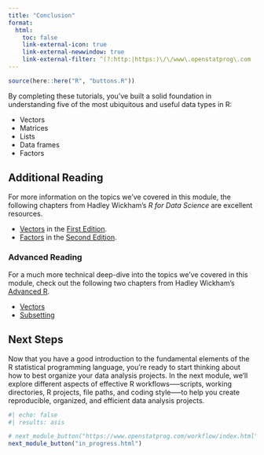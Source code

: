 ```yaml
---
title: "Conclusion"
format:
  html: 
    toc: false
    link-external-icon: true
    link-external-newwindow: true
    link-external-filter: ^(?:http:|https:)\/\/www\.openstatprog\.com
---
```


```r
source(here::here("R", "buttons.R"))
```

By completing these tutorials, you've built a solid foundation in understanding five of the most ubiquitous and useful
data types in R:

- Vectors
- Matrices
- Lists
- Data frames
- Factors

## Additional Reading

For more information on the topics we've covered in this module, the following chapters from Hadley Wickham's *R for
Data Science* are excellent resources.

- [Vectors](https://r4ds.had.co.nz/vectors.html) in the [First Edition](https://r4ds.had.co.nz/index.html).
- [Factors](https://r4ds.hadley.nz/factors.html) in the [Second Edition](https://r4ds.hadley.nz/index.html).

### Advanced Reading

For a much more technical deep-dive into the topics we've covered in this module, check out the following two chapters
from Hadley Wickham's [Advanced R](https://adv-r.hadley.nz/index.html).

- [Vectors](https://adv-r.hadley.nz/vectors-chap.html)
- [Subsetting](https://adv-r.hadley.nz/subsetting.html)

## Next Steps 

Now that you have a good introduction to the fundamental elements of the R statistical programming language, you're
ready to start thinking about how to best organize your data analysis projects. In the next module, we’ll explore
different aspects of effective R workflows--—scripts, working directories, R projects, file paths, and coding style—--to
help you create reproducible, organized, and efficient data analysis projects.

```r
#| echo: false
#| results: asis

# next_module_button("https://www.openstatprog.com/workflow/index.html")
next_module_button("in_progress.html")
```
